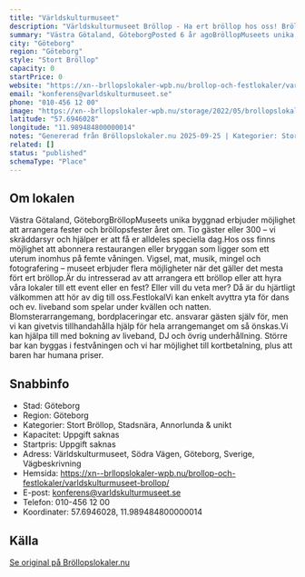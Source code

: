 ```yaml
---
title: "Världskulturmuseet"
description: "Världskulturmuseet Bröllop - Ha ert bröllop hos oss! Bröllopslokal Göteborg. Skicka gärna en förfrågan så hjälper vi Er!"
summary: "Västra Götaland, GöteborgPosted 6 år agoBröllopMuseets unika byggnad erbjuder möjlighet att arrangera fester och bröllopsfester året om. Tio gäster eller 300 – vi skräddarsyr och hjälper er att få er…"
city: "Göteborg"
region: "Göteborg"
style: "Stort Bröllop"
capacity: 0
startPrice: 0
website: "https://xn--brllopslokaler-wpb.nu/brollop-och-festlokaler/varldskulturmuseet-brollop/"
email: "konferens@varldskulturmuseet.se"
phone: "010-456 12 00"
image: "https://xn--brllopslokaler-wpb.nu/storage/2022/05/brollopslokal-goteborg-varldskulturmuseet-brollopslokal-festlokal-brollop-festvaning.webp"
latitude: "57.6946028"
longitude: "11.989484800000014"
notes: "Genererad från Bröllopslokaler.nu 2025-09-25 | Kategorier: Stort Bröllop, Stadsnära, Annorlunda & unikt"
related: []
status: "published"
schemaType: "Place"
---
```


## Om lokalen

Västra Götaland, GöteborgBröllopMuseets unika byggnad erbjuder möjlighet att arrangera fester och bröllopsfester året om. Tio gäster eller 300 – vi skräddarsyr och hjälper er att få er alldeles speciella dag.Hos oss finns möjlighet att abonnera restaurangen eller bryggan som ligger som ett uterum inomhus på femte våningen. Vigsel, mat, musik, mingel och fotografering – museet erbjuder flera möjligheter när det gäller det mesta fört ert bröllop.Är du intresserad av att arrangera ett bröllop eller att hyra våra lokaler till ett event eller en fest? Eller vill du veta mer? Då är du hjärtligt välkommen att hör av dig till oss.FestlokalVi kan enkelt avyttra yta för dans och ev. liveband som spelar under kvällen och natten. Blomsterarrangemang, bordplaceringar etc. ansvarar gästen själv för, men vi kan givetvis tillhandahålla hjälp för hela arrangemanget om så önskas.Vi kan hjälpa till med bokning av liveband, DJ och övrig underhållning. Större bar kan byggas i festvåningen och vi har möjlighet till kortbetalning, plus att baren har humana priser.

## Snabbinfo

- Stad: Göteborg
- Region: Göteborg
- Kategorier: Stort Bröllop, Stadsnära, Annorlunda & unikt
- Kapacitet: Uppgift saknas
- Startpris: Uppgift saknas
- Adress: Världskulturmuseet, Södra Vägen, Göteborg, Sverige, Vägbeskrivning
- Hemsida: https://xn--brllopslokaler-wpb.nu/brollop-och-festlokaler/varldskulturmuseet-brollop/
- E-post: konferens@varldskulturmuseet.se
- Telefon: 010-456 12 00
- Koordinater: 57.6946028, 11.989484800000014

## Källa

[Se original på Bröllopslokaler.nu](https://xn--brllopslokaler-wpb.nu/brollop-och-festlokaler/varldskulturmuseet-brollop/)
